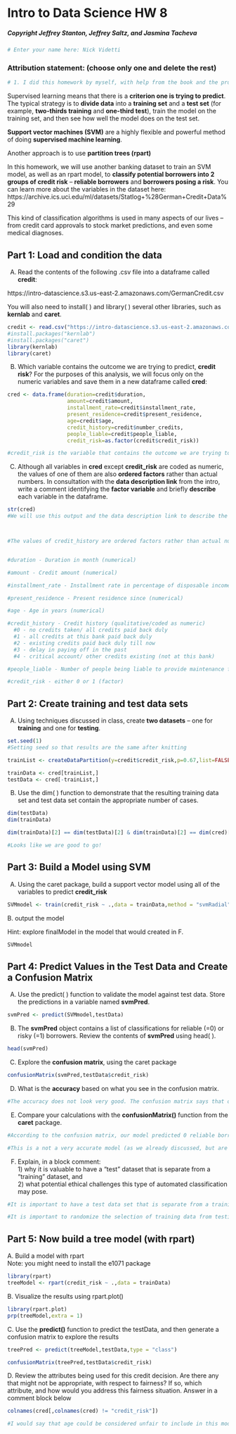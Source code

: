 # Intro to Data Science HW 8
##### Copyright Jeffrey Stanton, Jeffrey Saltz, and Jasmina Tacheva


```{r}
# Enter your name here: Nick Videtti
```

### Attribution statement: (choose only one and delete the rest)


```{r}
# 1. I did this homework by myself, with help from the book and the professor.
```

Supervised learning means that there is a **criterion one is trying to predict**. The typical strategy is to **divide data** into a **training set** and a **test set** (for example, **two-thirds training** and **one-third test**), train the model on the training set, and then see how well the model does on the test set. <br>

**Support vector machines (SVM)** are a highly flexible and powerful method of doing **supervised machine learning**.

Another approach is to use **partition trees (rpart)** 

In this homework, we will use another banking dataset to train an SVM model, as well as an rpart model, to **classify potential borrowers into 2 groups of credit risk** – **reliable borrowers** and **borrowers posing a risk**. You can learn more about the variables in the dataset here:<br> https://archive.ics.uci.edu/ml/datasets/Statlog+%28German+Credit+Data%29 <br>

This kind of classification algorithms is used in many aspects of our lives – from credit card approvals to stock market predictions, and even some medical diagnoses. <br>

## Part 1: Load and condition the data  

A.	Read the contents of the following .csv file into a dataframe called **credit**: <br>

https://intro-datascience.s3.us-east-2.amazonaws.com/GermanCredit.csv <br>

You will also need to install( ) and library( ) several other libraries, such as **kernlab** and **caret**.



```{r}
credit <- read.csv("https://intro-datascience.s3.us-east-2.amazonaws.com/GermanCredit.csv")
#install.packages("kernlab")
#install.packages("caret")
library(kernlab)
library(caret)
```

B.	Which variable contains the outcome we are trying to predict, **credit risk**? For the purposes of this analysis, we will focus only on the numeric variables and save them in a new dataframe called **cred**:


```{r}
cred <- data.frame(duration=credit$duration, 
                   amount=credit$amount, 
                   installment_rate=credit$installment_rate, 
                   present_residence=credit$present_residence, 
                   age=credit$age, 
                   credit_history=credit$number_credits, 
                   people_liable=credit$people_liable, 
                   credit_risk=as.factor(credit$credit_risk))

#credit_risk is the variable that contains the outcome we are trying to predict.
```


C.	Although all variables in **cred** except **credit_risk** are coded as numeric, the values of one of them are also **ordered factors** rather than actual numbers. In consultation with the **data description link** from the intro, write a comment identifying the **factor variable** and briefly **describe** each variable in the dataframe. 


```{r}
str(cred)
#We will use this output and the data description link to describe the variables in cred.



#The values of credit_history are ordered factors rather than actual numbers, since we see in the below information from the data description link that it is a qualitative variable.


#duration - Duration in month (numerical)

#amount - Credit amount (numerical)

#installment_rate - Installment rate in percentage of disposable income (numerical)

#present_residence - Present residence since (numerical)

#age - Age in years (numerical)

#credit_history - Credit history (qualitative/coded as numeric)
  #0 - no credits taken/ all credits paid back duly
  #1 - all credits at this bank paid back duly
  #2 - existing credits paid back duly till now
  #3 - delay in paying off in the past
  #4 - critical account/ other credits existing (not at this bank)

#people_liable - Number of people being liable to provide maintenance for (numerical)

#credit_risk - either 0 or 1 (factor)
```

## Part 2: Create training and test data sets

A.	Using techniques discussed in class, create **two datasets** – one for **training** and one for **testing**.


```{r}
set.seed(1)
#Setting seed so that results are the same after knitting

trainList <- createDataPartition(y=credit$credit_risk,p=0.67,list=FALSE)

trainData <- cred[trainList,]
testData <- cred[-trainList,]
```

B.	Use the dim( ) function to demonstrate that the resulting training data set and test data set contain the appropriate number of cases.


```{r}
dim(testData)
dim(trainData)

dim(trainData)[2] == dim(testData)[2] & dim(trainData)[2] == dim(cred)[2] & dim(trainData)[1] + dim(testData)[1] == dim(cred)[1] & dim(trainData)[1]/dim(cred)[1] == 0.67

#Looks like we are good to go!
```

## Part 3: Build a Model using SVM

A.	Using the caret package, build a support vector model using all of the variables to predict **credit_risk**


```{r}
SVMmodel <- train(credit_risk ~ .,data = trainData,method = "svmRadial")
```

B. output the model

Hint: explore finalModel in the model that would created in F.


```{r}
SVMmodel
```

## Part 4: Predict Values in the Test Data and Create a Confusion Matrix

A.	Use the predict( ) function to validate the model against test data. Store the predictions in a variable named **svmPred**.


```{r}
svmPred <- predict(SVMmodel,testData)
```

B.	The **svmPred** object contains a list of classifications for reliable (=0) or risky (=1) borrowers. Review the contents of **svmPred** using head( ).


```{r}
head(svmPred)
```

C.	Explore the **confusion matrix**, using the caret package


```{r}
confusionMatrix(svmPred,testData$credit_risk)
```

D.	What is the **accuracy** based on what you see in the confusion matrix. 


```{r}
#The accuracy does not look very good. The confusion matrix says that our model accuracy is 68.48%. The 95% confidence interval for our accuracy is 63.17% to 73.46%. The no information rate is 68.48%, and the p-value for our model's accuracy not being any more than the no information rate is 52.65%. This means our model can not be trusted to be accurate.
```

E.	Compare your calculations with the **confusionMatrix()** function from the **caret** package.


```{r}
#According to the confusion matrix, our model predicted 0 reliable borrowers and 330 borrowers posing a risk. Our test data had 104 reliable borrowers and 226 borrowers posing a risk.

#This is a not a very accurate model (as we already discussed, but are now seeing in practice), as the model was off by 104 people, out of 330, from perfectly predicting the test data.
```

F.	Explain, in a block comment:<br> 1) why it is valuable to have a “test” dataset that is separate from a “training” dataset, and <br>2) what potential ethical challenges this type of automated classification may pose. 


```{r}
#It is important to have a test data set that is separate from a training data set because we want to ensure that our model does not over-fit the data set that our training data set is taken from, and we can use the testing data set in order to do so. This will make the model more accurate in predicting results from other data sets. Using the same data set to both train and test a model could result in a model that is assumed to be accurate at predicting results in other data sets when it actually is not, simply because we observe that it is accurate at predicting results in its training data set.

#It is important to randomize the selection of training data from testing data to ensure there is no bias in either. We do not know if there is bias in the automated classification that this produces, but we know that it is likely less biased than it would be if the classification was not random and automated.
```

## Part 5: Now build a tree model (with rpart)

A. Build a model with rpart
<br>
Note: you might need to install the e1071 package


```{r}
library(rpart)
treeModel <- rpart(credit_risk ~ .,data = trainData)
```

B. Visualize the results using  rpart.plot()


```{r}
library(rpart.plot)
prp(treeModel,extra = 1)
```

C. Use the **predict()** function to predict the testData, and then generate a confusion matrix to explore the results


```{r}
treePred <- predict(treeModel,testData,type = "class")

confusionMatrix(treePred,testData$credit_risk)
```

D. Review the attributes being used for this credit decision. Are there any that might not be appropriate, with respect to fairness? If so, which attribute, and how would you address this fairness situation. Answer in a comment block below


```{r}
colnames(cred[,colnames(cred) != "credit_risk"])

#I would say that age could be considered unfair to include in this model. There is a potential for ageism in our models when we include this as a predictor variable, as it is possible for a person's age to affect whether their credit risk is determined to be "risky" or "liable", and that is certainly an ethical issue. In order to address this, I would simply remove age from the model by not using it in the training data, testing data, or the models themselves.
```

